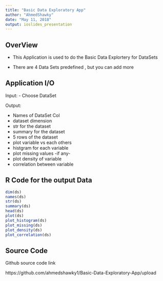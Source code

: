 ---
title: "Basic Data Exploratory App"
author: "AhmedShawky"
date: "May 11, 2018"
output: ioslides_presentation
---



## OverView

- This Application is used to do the Basic Data Explortery for DataSets

- There are 4 Data Sets predefined  , but you can add more

## Application I/O

Input:
- Choose DataSet 

Output:

- Names of DataSet Col  
- dataset dimension  
- str for the dataset  
- summary for the dataset
- 5 rows of the dataset
- plot variable vs each others
- histgram for each variable
- plot missing values -if any-
- plot density of variable
- correlation between variable

## R Code for the output Data
```{r eval=FALSE}
dim(ds)
names(ds)
str(ds)
summary(ds)
head(ds)
plot(ds)
plot_histogram(ds)
plot_missing(ds)
plot_density(ds)
plot_correlation(ds)

```


## Source Code 
Github source code link 

https://github.com/ahmedshawky1/Basic-Data-Exploratory-App/upload


